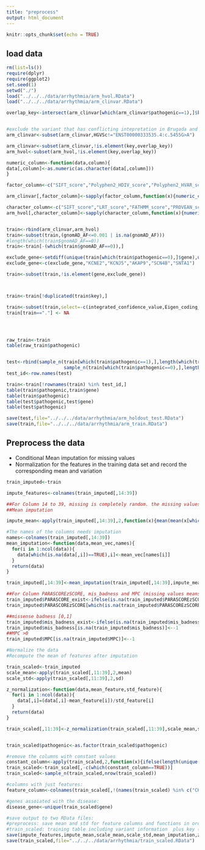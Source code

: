 ```yaml
---
title: "preprocess"
output: html_document
---
```


```r
knitr::opts_chunk$set(echo = TRUE)
```

## load data

```r

rm(list=ls())
require(dplyr)
require(ggplot2)
set.seed(1)
setwd("./")
load("../../../data/arrhythmia/arm_hvol.RData")
load("../../../data/arrhythmia/arm_clinvar.RData")

overlap_key<-intersect(arm_clinvar[which(arm_clinvar$pathogenic==1),]$key,arm_hvol$key)


#exclude the variant that has conflicting intepretation in Brugada and LQTS
arm_clinvar<-subset(arm_clinvar,HGVSc!="ENST00000333535.4:c.5455G>A")

arm_clinvar<-subset(arm_clinvar,!is.element(key,overlap_key))
arm_hvol<-subset(arm_hvol,!is.element(key,overlap_key))

numeric_column<-function(data,column){
data[,column]<-as.numeric(as.character(data[,column]))
}

factor_column<-c("SIFT_score","Polyphen2_HDIV_score","Polyphen2_HVAR_score","LRT_score","MutationAssessor_score","FATHMM_score","PROVEAN_score","MCAP","PARASCOREzSCORE")

arm_clinvar[,factor_column]<-sapply(factor_column,function(x){numeric_column(arm_clinvar,x)})

character_column<-c("SIFT_score","LRT_score","FATHMM_score","PROVEAN_score","MCAP","PARASCOREzSCORE")
arm_hvol[,character_column]<-sapply(character_column,function(x){numeric_column(arm_hvol,x)})


train<-rbind(arm_clinvar,arm_hvol)  
train<-subset(train,(gnomAD_AF<=0.001 | is.na(gnomAD_AF)))
#length(which(train$gnomAD_AF==0))
train<-train[-(which(train$gnomAD_AF==0)),]

exclude_gene<-setdiff(unique(train[which(train$pathogenic==0),]$gene),unique(train[which(train$pathogenic==1),]$gene))
exclude_gene<-c(exclude_gene,"KCNE2","KCNJ5","AKAP9","SCN4B","SNTA1")

train<-subset(train,!is.element(gene,exclude_gene))



train<-train[!duplicated(train$key),]

train<-subset(train,select=-c(integrated_confidence_value,Eigen_coding_or_noncoding))
train[train=="."] <- NA




raw_train<-train
table(raw_train$pathogenic)


test<-rbind(sample_n(train[which(train$pathogenic==1),],length(which(train$pathogenic==1))*1/3),
                     sample_n(train[which(train$pathogenic==0),],length(which(train$pathogenic==0))*1/3))
test_id<-row.names(test)

train<-train[!rownames(train) %in% test_id,]
table(train$pathogenic,train$gene)
table(train$pathogenic)
table(test$pathogenic,test$gene)
table(test$pathogenic)

save(test,file="../../../data/arrhythmia/arm_holdout_test.RData")
save(train,file="../../../data/arrhythmia/arm_train.RData")

```



## Preprocess the data

 - Conditional Mean imputation for missing values
 - Normalization for the features in the training data set and record the corresponding mean and variation


```r

train_imputed<-train

impute_features<-colnames(train_imputed[,14:39])

##For Column 14 to 39, missing is completely random. the missing values are replaced with conditional mean. 
##Mean imputation

impute_mean<-apply(train_imputed[,14:39],2,function(x){mean(mean(x[which(train$pathogenic==0)],na.rm=T),mean(x[which(train$pathogenic==1)],na.rm=T))})

#The names of the columns needs imputation
names<-colnames(train_imputed[,14:39])
mean_imputation<-function(data,mean_vec,names){
  for(i in 1:ncol(data)){
    data[which(is.na(data[,i])==TRUE),i]<-mean_vec[names[i]]
  }
  return(data)
}

train_imputed[,14:39]<-mean_imputation(train_imputed[,14:39],impute_mean,names)

##For Column PARASCOREzSCORE, mis_badness and MPC (missing values means not applicable, replace with mean and add one more indicator variable to indicate the missingness
train_imputed$PARASCORE_exist<-ifelse(is.na(train_imputed$PARASCOREzSCORE),0,1)
train_imputed$PARASCOREzSCORE[which(is.na(train_imputed$PARASCOREzSCORE)==TRUE)]<-0

##missense badness [0,1]
train_imputed$mis_badness_exist<-ifelse(is.na(train_imputed$mis_badness),0,1)
train_imputed$mis_badness[is.na(train_imputed$mis_badness)]<--1
##MPC >0
train_imputed$MPC[is.na(train_imputed$MPC)]<--1

#Normalize the data 
#Recompute the mean of features after imputation

train_scaled<-train_imputed
scale_mean<-apply(train_scaled[,11:39],2,mean)
scale_std<-apply(train_scaled[,11:39],2,sd)

z_normalization<-function(data,mean_feature,std_feature){
  for(i in 1:ncol(data)){
    data[,i]=(data[,i]-mean_feature[i])/std_feature[i]
  }
  return(data)
}

train_scaled[,11:39]<-z_normalization(train_scaled[,11:39],scale_mean,scale_std)


train_scaled$pathogenic<-as.factor(train_scaled$pathogenic)

#remove the columns with constant values
constant_column<-apply(train_scaled,2,function(x){ifelse(length(unique(x))==1,TRUE,FALSE)})
train_scaled<-train_scaled[,-c(which(constant_column==TRUE))]
train_scaled<-sample_n(train_scaled,nrow(train_scaled))

#columns with just features:
feature_column<-colnames(train_scaled[,!(names(train_scaled) %in% c("CHROM","POS","REF","ALT","gene","AF_Adj","gnomAD_AF","HGVSc","HGVSp","key"))])

#genes assoiated with the disease:
disease_gene<-unique(train_scaled$gene)

#save output to two RData files:
#preprocess: save mean and std for feature columns and functions in order to impute and normalize new samples 
#train_scaled: training table including variant information  plus key (i.e., short form of genomic coordinate "1_XXXXXXXXXXX_A_G")
save(impute_features,impute_mean,scale_mean,scale_std,mean_imputation,z_normalization,feature_column,disease_gene,train_imputed,file="../../../data/arrhythmia/preprocess.RData")
save(train_scaled,file="../../../data/arrhythmia/train_scaled.RData")

```